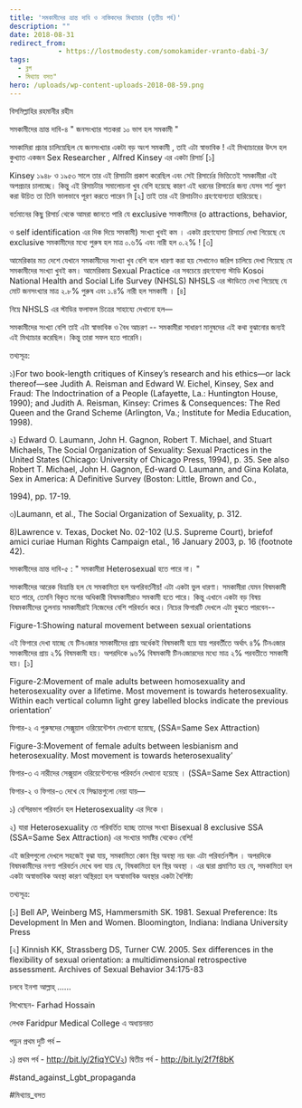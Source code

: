 ```yaml
---
title: 'সমকামীদের ভ্রান্ত দাবি ও নাস্তিকদের মিথ্যাচার (তৃতীয় পর্ব)'
description: ""
date: 2018-08-31
redirect_from: 
            - https://lostmodesty.com/somokamider-vranto-dabi-3/
tags: 
  - ব্লগ
  - মিথ্যায় বসত"
hero: /uploads/wp-content-uploads-2018-08-59.png
---
```

বিসমিল্লাহির রহমানীর রহীম

সমকামীদের ভ্রান্ত দাবি-৪ " জনসংখ্যার শতকরা ১০ ভাগ হল সমকামী "

সমকামিরা প্রচার চালিয়েছিল যে জনসংখ্যার একটা বড় অংশ সমকামী , তাই এটা স্বাভাবিক ! এই মিথ্যাচারের উৎস হল কুখ্যাত একজন Sex Researcher , Alfred Kinsey এর একটা রিসার্চ \[১]

Kinsey ১৯৪৮ ও ১৯৫৩ সালে তার এই রিসার্চটা প্রকাশ করেছিল এবং সেই রিসার্চের ভিত্তিতেই সমকামীরা এই অপপ্রচার চালাচ্ছে। কিন্তু এই রিসার্চটার সমালোচনা খুব বেশি হয়েছে কারণ এই ধরনের রিসার্চের জন্য যেসব শর্ত পূরণ করা উচিত তা তিনি ভালভাবে পূরণ করতে পারেন নি \[২] তাই তার এই রিসার্চটাও গ্রহণযোগ্যতা হারিয়েছে।

বর্তমানের কিছু রিসার্চ থেকে আমরা জানতে পারি যে exclusive সমকামীদের (o attractions, behavior,

ও self identification এর দিক দিয়ে সমকামী) সংখ্যা খুবই কম । একটা গ্রহণযোগ্য রিসার্চে দেখা গিয়েছে যে exclusive সমকামীদের মধ্যে পুরুষ হল মাত্র ০.৬% এবং নারী হল ০.২% ! \[৩]

আমেরিকার মত দেশে যেখানে সমকামীদের সংখ্যা খুব বেশি বলে ধারণা করা হয় সেখানেও জরিপ চালিয়ে দেখা গিয়েছে যে সমকামীদের সংখ্যা খুবই কম। আমেরিকায় Sexual Practice এর সবচেয়ে গ্রহণযোগ্য স্টাডি Kosoi National Health and Social Life Survey (NHSLS) NHSLS এর স্টাডিতে দেখা গিয়েছে যে মোট জনসংখ্যার মাত্র ২.৮% পুরুষ এবং ১.৪% নারী হল সমকামী । \[৪]

নিম্নে NHSLS এর স্টাডির ফলাফল চিত্রের সাহায্যে দেখানো হল—

সমকামীদের সংখ্যা বেশি তাই এটা স্বাভাবিক ও বৈধ আচরণ -- সমকামীরা সাধারণ মানুষদের এই কথা বুঝানোর জন্যই এই মিথ্যাচার করেছিল। কিন্তু তারা সফল হতে পারেনি।

তথ্যসূত্র:

১)For two book-length critiques of Kinsey’s research and his ethics—or lack thereof—see Judith A. Reisman and Edward W. Eichel, Kinsey, Sex and Fraud: The Indoctrination of a People (Lafayette, La.: Huntington House, 1990); and Judith A. Reisman, Kinsey: Crimes & Consequences: The Red Queen and the Grand Scheme (Arlington, Va.; Institute for Media Education, 1998).

২) Edward O. Laumann, John H. Gagnon, Robert T. Michael, and Stuart Michaels, The Social Organization of Sexuality: Sexual Practices in the United States (Chicago: University of Chicago Press, 1994), p. 35. See also Robert T. Michael, John H. Gagnon, Ed-ward O. Laumann, and Gina Kolata, Sex in America: A Definitive Survey (Boston: Little, Brown and Co.,

1994), pp. 17-19.

৩)Laumann, et al., The Social Organization of Sexuality, p. 312.

8)Lawrence v. Texas, Docket No. 02-102 (U.S. Supreme Court), briefof amici curiae Human Rights Campaign etal., 16 January 2003, p. 16 (footnote 42).

সমকামীদের ভ্রান্ত দাবি-৫ : " সমকামীরা Heterosexual হতে পারে না। "

সমকামীদের আরেক বিভ্রান্তি হল যে সমকামিতা হল অপরিবর্তনীয়! এটা একটা ভুল ধারণা। সমকামীরা যেমন বিষমকামী হতে পারে, তেমনি বিকৃত মনের অধিকারী বিষমকামীরাও সমকামী হতে পারে। কিন্তু এখানে একটা বড় বিষয় বিষমকামীদের তুলনায় সমকামীরাই নিজেদের বেশি পরিবর্তন করে। নিচের ফিগারটি দেখলে এটা বুঝতে পারবেন--

Figure-1:Showing natural movement between sexual orientations

এই ফিগারে দেখা যাচ্ছে যে টিনএজার সমকামীদের প্রায় অর্ধেকই বিষমকামী হয়ে যায় পরবর্তীতে অর্থাৎ ৪% টিনএজার সমকামীদের প্রায় ২% বিষমকামী হয়। অপরদিকে ৯৬% বিষমকামী টিনএজারদের মধ্যে মাত্র ২% পরবতীতে সমকামী হয়। \[১]

Figure-2:Movement of male adults between homosexuality and heterosexuality over a lifetime. Most movement is towards heterosexuality. Within each vertical column light grey labelled blocks indicate the previous orientation’

ফিগার-২ এ পুরুষদের সেক্সুয়াল ওরিয়েন্টেশন দেখানো হয়েছে, (SSA=Same Sex Attraction)

Figure-3:Movement of female adults between lesbianism and heterosexuality. Most movement is towards heterosexuality’

ফিগার-৩ এ নারীদের সেক্সুয়াল ওরিয়েন্টেশনের পরিবর্তন দেখানো হয়েছে । (SSA=Same Sex Attraction)

ফিগার-২ ও ফিগার-৩ দেখে যে সিদ্ধান্তগুলো নেয়া যায়—

১) বেশিরভাগ পরিবর্তন হল Heterosexuality এর দিকে ।

২) যারা Heterosexuality তে পরিবর্তিত হচ্ছে তাদের সংখ্যা Bisexual 8 exclusive SSA (SSA=Same Sex Attraction) এর সংখ্যার সমষ্টির থেকেও বেশি!

এই জরিপগুলো দেখলে সহজেই বুঝা যায়, সমকামিতা কোন স্থির অবস্থা নয় বরং এটা পরিবর্তনশীল । অপরদিকে বিষমকামীদের নগণ্য পরিবর্তন দেখে বলা যায় যে, বিষকামিতা হল স্থির অবস্থা । এর দ্বারা প্রমাণিত হয় যে, সমকামিতা হল একটা অস্বাভাবিক অবস্থা কারণ অস্থিরতা হল অস্বাভাবিক অবস্থার একটা বৈশিষ্ট্য

তথ্যসূত্র:

\[১] Bell AP, Weinberg MS, Hammersmith SK. 1981. Sexual Preference: Its Development In Men and Women. Bloomington, Indiana: Indiana University Press

\[২] Kinnish KK, Strassberg DS, Turner CW. 2005. Sex differences in the flexibility of sexual orientation: a multidimensional retrospective assessment. Archives of Sexual Behavior 34:175-83

চলবে ইনশা আল্লাহ্‌ ......

লিখেছেন- Farhad Hossain

লেখক Faridpur Medical College এ অধ্যয়নরত

পড়ুন প্রথম দুটি পর্ব –

১) প্রথম পর্ব - http://bit.ly/2fiqYCV২) দ্বিতীয় পর্ব - http://bit.ly/2f7f8bK

\#stand_against_Lgbt_propaganda

\#মিথ্যায়_বসত
